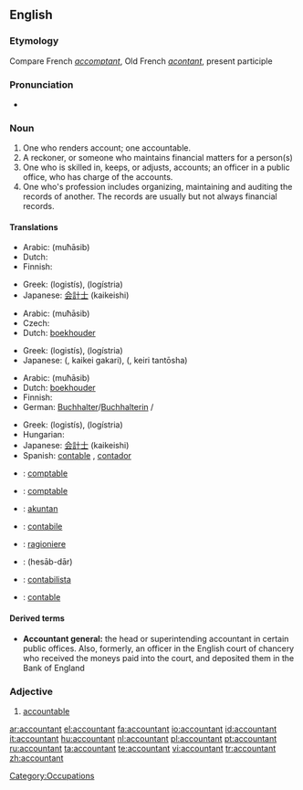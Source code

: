 ==English==

===Etymology===
Compare French ''[[accomptant]]'', Old French ''[[acontant]]'', present participle

===Pronunciation===
* {{IPA|/əˈkaʊntənt/}}

===Noun===
{{wikipedia}}
{{en-noun}}

# One who renders account; one accountable.
# A reckoner, or someone who maintains financial matters for a person(s)
# One who is skilled in, keeps, or adjusts, accounts; an officer in a public office, who has charge of the accounts.
# One who's profession includes organizing, maintaining and auditing the records of another.  The records are usually but not always financial records.

====Translations====
{{trans-top|one who renders account; one accountable}}
{{trans-mid}}
{{trans-bottom}}

{{trans-top|a reckoner, or someone who maintains financial matters for a person(s)}}
* Arabic: {{Arab|[[محاسب]]}} (muħāsib) {{m}}
* Dutch: {{t+|nl|boekhouder|m}}
* Finnish: {{t-|fi|kirjanpitäjä}}
{{trans-mid}}
* Greek: {{t+|el|λογιστής|m|s|sc=Grek}} (logistís), {{t+|el|λογίστρια|f|s|sc=Grek}} (logístria)
* Japanese: [[会計士]] (kaikeishi)
{{trans-bottom}}

{{trans-top|one who is skilled in, keeps, or adjusts, accounts}}
* Arabic: {{Arab|[[محاسب]]}} (muħāsib) {{m}}
* Czech: {{t-|cs|účetní|m}}
* Dutch: [[boekhouder]] {{m}}
{{trans-mid}}
* Greek: {{t+|el|λογιστής|m|s|sc=Grek}} (logistís), {{t+|el|λογίστρια|f|s|sc=Grek}} (logístria)
* Japanese: {{Jpan|[[会計係]]}} ({{Jpan|かいけいがかり}}, kaikei gakari), {{Jpan|[[経理担当者]]}} ({{Jpan|[[けいりたんとうしゃ]]}}, keiri tantōsha)
{{trans-bottom}}

{{trans-top|one who's profession includes organizing, maintaining and auditing the records of another}}
* Arabic: {{Arab|[[محاسب]]}} (muħāsib) {{m}}
* Dutch: [[boekhouder]] {{m}}
* Finnish: {{t+|fi|tilintarkastaja}}
* German: [[Buchhalter]]/[[Buchhalterin]] {{m}}/{{f}}
{{trans-mid}}
* Greek: {{t+|el|λογιστής|m|s|sc=Grek}} (logistís), {{t+|el|λογίστρια|f|s|sc=Grek}} (logístria)
* Hungarian: {{t+|hu|könyvelő}}
* Japanese: [[会計士]] (kaikeishi)
* Spanish: [[contable]] {{m}} {{italbrac|Spain}}, [[contador]] {{m}} {{italbrac|Latin America}}
{{trans-bottom}}

{{checktrans-top}}
* {{ttbc|Catalan}}: [[comptable]]
* {{ttbc|French}}: [[comptable]]
* {{ttbc|Indonesian}}: [[akuntan]]
* {{ttbc|Interlingua}}: [[contabile]]
* {{ttbc|Italian}}: [[ragioniere]]
* {{ttbc|Persian}}: {{fa-Arab|[[حسابدار]]}} (hesāb-dār)
* {{ttbc|Portuguese}}: [[contabilista]]
* {{ttbc|Spanish}}: [[contable]]
{{trans-bottom}}

====Derived terms====
* '''Accountant general:''' the head or superintending accountant in certain public offices. Also, formerly, an officer in the English court of chancery who received the moneys paid into the court, and deposited them in the Bank of England

===Adjective===
{{en-adj}}

# {{obsolete|Shakespearian}} [[accountable]]

[[Category:Occupations]]

[[ar:accountant]]
[[el:accountant]]
[[fa:accountant]]
[[io:accountant]]
[[id:accountant]]
[[it:accountant]]
[[hu:accountant]]
[[nl:accountant]]
[[pl:accountant]]
[[pt:accountant]]
[[ru:accountant]]
[[ta:accountant]]
[[te:accountant]]
[[vi:accountant]]
[[tr:accountant]]
[[zh:accountant]]